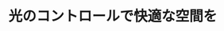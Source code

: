 ﻿---
title: "光のコントロールで快適な空間を"
category: "環境・社会理工学院"
vol: 24
interviewee: "乾正・中村 "
url: ""
tags: ["光","コントロール"]
pdf: "24-5.pdf"
career: ""
pdfurl: "24-5/24-5.pdf"
preface: "ただ明るくするだけではなく、光をうまくコントロールして、空間の用途にふさわしい明るさにしたり、陰を強調したりして快適な光空間を作るという観点で研究を進める乾・中村。その数々の興味深い研究のうち、いくつかを紹介しよう。"
---
